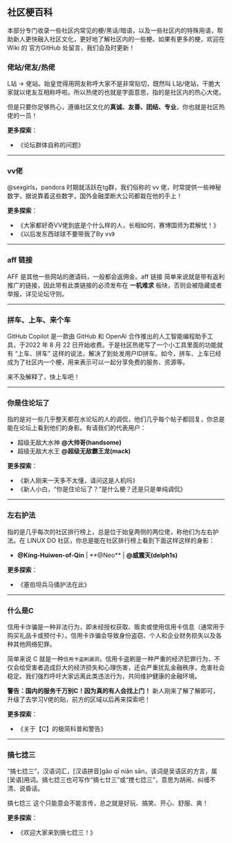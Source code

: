 

## 社区梗百科

本部分专门收录一些社区内常见的梗/黑话/暗语，以及一些社区内的特殊用语，帮助新人更快融入社区文化，更好地了解社区内的一些梗。如果有更多的梗，欢迎在 Wiki 的 官方GitHub 处留言，我们会及时更新！

### 佬站/佬友/热佬

<Callout type="info" emoji="">

L站 -> 佬站。始皇觉得用网友称呼大家不是非常贴切，既然叫 L站/佬站，干脆大家就以佬友互相称呼啦。所以热佬的也就是字面意思，指的是社区内的热心大佬。

但是只要你足够热心，遵循社区文化的**真诚、友善、团结、专业**，你也就是社区热佬的一员！

</Callout>

**更多探索**：
 - <Link href="https://linux.do/t/topic/5973" target="_blank" style={{ textDecoration: 'none', color: '#3A9FE8' }}>《论坛群体自称的问题》</Link>

---

### vv佬

<LinuxdoUserCard linuxdoUsername="vux1jpmal5t41lg"/>

<Callout type="info" emoji="">

<Link href="https://linux.do/u/vux1jpmal5t41lg/summary" target="_blank" style={{ textDecoration: 'none', color: '#3A9FE8' }}>@sexgirls</Link>，pandora 时期就活跃在tg群，我们俗称的 vv 佬，时常提供一些神秘数字，据说靠着这些数字，国外金融垄断大公司都栽在他的手上！

</Callout>

**更多探索**：
 - <Link href="https://linux.do/t/topic/102770" target="_blank" style={{ textDecoration: 'none', color: '#3A9FE8' }}>《大家都好奇VV佬到底是个什么样的人，长相如何，赛博国师为君解忧！》</Link>
 - <Link href="https://linux.do/t/topic/154010" target="_blank" style={{ textDecoration: 'none', color: '#3A9FE8' }}>《以后发东西球球不要带我了By vv》</Link>

---

### aff 链接

<Callout type="info" emoji="">

AFF 是其他一些网站的邀请码，一般都会返佣金。aff 链接 简单来说就是带有返利推广的链接，因此带有此类链接的必须发布在 **一机难求** 板块，否则会被隐藏或者举报，详见论坛守则。

</Callout>

---

### 拼车、上车、来个车

<Callout type="info" emoji="">

GitHub Copilot 是一款由 GitHub 和 OpenAI 合作推出的人工智能编程助手工具，于2022 年 8 月 22 日开始收费。于是社区热佬写了一个小工具里面的功能就有 “上车、拼车” 这样的说法，解决了到处发用户ID拼车。如今，拼车、上车已经成为了社区内一个梗，用来表示可以一起分享免费的服务、资源等。

来不及解释了，快上车吧！

</Callout>

---

### 你是住论坛了

<Callout type="info" emoji="">

指的是对一些几乎整天都在水论坛的人的调侃，他们几乎每个帖子都回复，你总是能在论坛上看到他们的身影。有请我们的代表用户：

 - 超级无敌大水神 <Link href="https://linux.do/u/handsome/summary" target="_blank"><b>@大帅哥(handsome)</b></Link>
    <LinuxdoUserCard linuxdoUsername="handsome"/>
 - 超级无敌大水王 <Link href="https://linux.do/u/mack" target="_blank"><b>@超级无敌霸王龙(mack)</b></Link>
    <LinuxdoUserCard linuxdoUsername="mack"/>

</Callout>

**更多探索**：
 - <Link href="https://linux.do/t/topic/149576" target="_blank" style={{ textDecoration: 'none', color: '#3A9FE8' }}>《新人刚来一天多不太懂，请问这是人机吗》</Link>
 - <Link href="https://linux.do/t/topic/135918" target="_blank" style={{ textDecoration: 'none', color: '#3A9FE8' }}>《新人小白，“你是住论坛了？”是什么梗？还是只是单纯调侃》</Link>

---

### 左右护法

<Callout type="info" emoji="">

指的是几乎每次的社区排行榜上，总是位于始皇两侧的两位佬，称他们为左右护法。在 LINUX DO 社区，你总是能在社区排行榜上看到下面这样这样的身影：

- <Link href="https://linux.do/u/king-huiwen-of-qin/summary" target="_blank"><b>@King-Huiwen-of-Qin</b></Link> | **@Neo** | <Link href="https://linux.do/u/delph1s/summary" target="_blank"><b>@威震天(delph1s)</b></Link>

    <LinuxdoUserCard linuxdoUsername="king-huiwen-of-qin"/>
    <LinuxdoUserCard linuxdoUsername="delph1s"/>
</Callout>

**更多探索**：
 - <Link href="https://linux.do/t/topic/104080" target="_blank" style={{ textDecoration: 'none', color: '#3A9FE8' }}>《塞伯坦兵马俑护法在此》</Link>

---

### 什么是C

<Callout type="info" emoji="">

信用卡诈骗是一种非法行为，即未经授权获取、贩卖或使用信用卡信息（通常用于购买礼品卡或预付卡）。信用卡诈骗会导致身份盗窃、个人和企业财务损失以及各种其他网络犯罪。

简单来说 C 就是一种`信用卡盗刷漏洞`，信用卡盗刷是一种严重的经济犯罪行为，不仅会给受害者造成巨大的经济损失和心理伤害，还会严重扰乱金融秩序，危害社会稳定。我们强烈呼吁大家远离此类违法行为，共同维护健康的金融环境。

**警告：国内的服务千万别C！因为真的有人会找上门！** 新人刚来了解了解即可，升级了去学习V佬的贴，前方的区域以后再来探索吧！

</Callout>

**更多探索**：
 - <Link href="https://linux.do/t/topic/128846" target="_blank" style={{ textDecoration: 'none', color: '#3A9FE8' }}>《关于【C】的极简科普和警告》</Link>

---

### 搞七捻三

<Callout type="info" emoji="">

“搞七捻三”，汉语词汇，[汉语拼音]gǎo qī niǎn sān，该词是吴语区的方言，属[吴语]用词。搞七捻三也可写作“搞七廿三”或“搅七捻三”，意思为胡闹、纠缠不清、说昏话。

搞七捻三 这个只能意会不能言传，总之就是好玩、搞笑、开心、舒服、爽！

</Callout>

**更多探索**：
 - <Link href="https://linux.do/t/topic/88" target="_blank" style={{ textDecoration: 'none', color: '#3A9FE8' }}>《欢迎大家来到搞七捻三！》</Link>